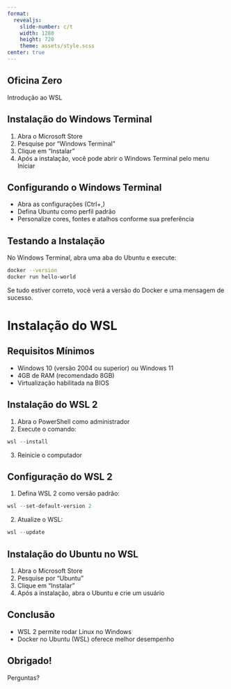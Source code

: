```yaml
---
format: 
  revealjs:
    slide-number: c/t
    width: 1280
    height: 720
    theme: assets/style.scss
center: true
---
```


## Oficina Zero {.title-slide}

Introdução ao WSL 

## Instalação do Windows Terminal

1. Abra o Microsoft Store
2. Pesquise por "Windows Terminal"
3. Clique em "Instalar"
4. Após a instalação, você pode abrir o Windows Terminal pelo menu Iniciar

## Configurando o Windows Terminal

- Abra as configurações (Ctrl+,)
- Defina Ubuntu como perfil padrão
- Personalize cores, fontes e atalhos conforme sua preferência

## Testando a Instalação

No Windows Terminal, abra uma aba do Ubuntu e execute:

```bash
docker --version
docker run hello-world
```

Se tudo estiver correto, você verá a versão do Docker e uma mensagem de sucesso.

# Instalação do WSL

## Requisitos Mínimos

- Windows 10 (versão 2004 ou superior) ou Windows 11
- 4GB de RAM (recomendado 8GB)
- Virtualização habilitada na BIOS

## Instalação do WSL 2

1. Abra o PowerShell como administrador
2. Execute o comando:

```powershell
wsl --install
```

3. Reinicie o computador

## Configuração do WSL 2

1. Defina WSL 2 como versão padrão:

```powershell
wsl --set-default-version 2
```

2. Atualize o WSL:

```powershell
wsl --update
```

## Instalação do Ubuntu no WSL

1. Abra o Microsoft Store
2. Pesquise por "Ubuntu"
3. Clique em "Instalar"
4. Após a instalação, abra o Ubuntu e crie um usuário

## Conclusão

- WSL 2 permite rodar Linux no Windows
- Docker no Ubuntu (WSL) oferece melhor desempenho

## Obrigado! {.thanks-slide}

Perguntas?
